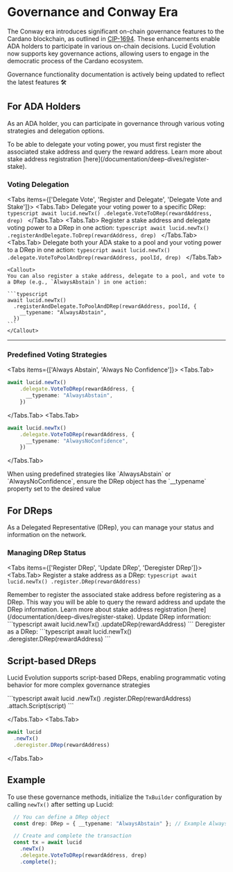 
# Governance and Conway Era

The Conway era introduces significant on-chain governance features to the Cardano blockchain, as outlined in [CIP-1694](https://github.com/cardano-foundation/CIPs/tree/master/CIP-1694). These enhancements enable ADA holders to participate in various on-chain decisions. Lucid Evolution now supports key governance actions, allowing users to engage in the democratic process of the Cardano ecosystem.

<Callout>Governance functionality documentation is actively being updated to reflect the latest features 🛠️</Callout>

## For ADA Holders

As an ADA holder, you can participate in governance through various voting strategies and delegation options.

<Callout>
To be able to delegate your voting power, you must first register the associated stake address and query the reward address. Learn more about stake address registration [here](/documentation/deep-dives/register-stake).
</Callout>

### Voting Delegation

<Tabs items={['Delegate Vote', 'Register and Delegate', 'Delegate Vote and Stake']}>
  <Tabs.Tab>
    Delegate your voting power to a specific DRep:
    ```typescript
    await lucid.newTx()
      .delegate.VoteToDRep(rewardAddress, drep)
    ```
  </Tabs.Tab>
  <Tabs.Tab>
    Register a stake address and delegate voting power to a DRep in one action:
    ```typescript
    await lucid.newTx()
      .registerAndDelegate.ToDrep(rewardAddress, drep)
    ```
  </Tabs.Tab>
  <Tabs.Tab>
        Delegate both your ADA stake to a pool and your voting power to a DRep in one action:
    ```typescript
    await lucid.newTx()
      .delegate.VoteToPoolAndDrep(rewardAddress, poolId, drep)
    ```
  </Tabs.Tab>
</Tabs>

    <Callout>
    You can also register a stake address, delegate to a pool, and vote to a DRep (e.g., `AlwaysAbstain`) in one action:

    ```typescript
    await lucid.newTx()
      .registerAndDelegate.ToPoolAndDRep(rewardAddress, poolId, {
        __typename: "AlwaysAbstain",
      })
    ```
    </Callout>

---

### Predefined Voting Strategies

<Tabs items={['Always Abstain', 'Always No Confidence']}>
  <Tabs.Tab>

```typescript
await lucid.newTx()
    .delegate.VoteToDRep(rewardAddress, {
      __typename: "AlwaysAbstain",
    })
```
  </Tabs.Tab>
  <Tabs.Tab>

```typescript
await lucid.newTx()
    .delegate.VoteToDRep(rewardAddress, {
      __typename: "AlwaysNoConfidence",
    })
```
  </Tabs.Tab>
</Tabs>

<Callout>
When using predefined strategies like `AlwaysAbstain` or `AlwaysNoConfidence`, ensure the DRep object has the `__typename` property set to the desired value
</Callout>

## For DReps
As a Delegated Representative (DRep), you can manage your status and information on the network.

### Managing DRep Status

<Tabs items={['Register DRep', 'Update DRep', 'Deregister DRep']}>
  <Tabs.Tab>
    Register a stake address as a DRep:
    ```typescript
    await lucid.newTx()
      .register.DRep(rewardAddress)
    ```

<Callout>
Remember to register the associated stake address before registering as a DRep. This way you will be able to query the reward address and update the DRep information. Learn more about stake address registration [here](/documentation/deep-dives/register-stake).
</Callout>
  </Tabs.Tab>
  <Tabs.Tab>
    Update DRep information:
    ```typescript
    await lucid.newTx()
      .updateDRep(rewardAddress)
    ```
  </Tabs.Tab>
  <Tabs.Tab>
    Deregister as a DRep:
    ```typescript
    await lucid.newTx()
      .deregister.DRep(rewardAddress)
    ```
  </Tabs.Tab>
</Tabs>


## Script-based DReps

Lucid Evolution supports script-based DReps, enabling programmatic voting behavior for more complex governance strategies

<Steps>
<Tabs items={['Register Script DRep', 'Deregister Script  DRep']}>
  <Tabs.Tab>
```typescript
await lucid
  .newTx()
  .register.DRep(rewardAddress)
  .attach.Script(script)
```

  </Tabs.Tab>
  <Tabs.Tab>
```typescript
await lucid
  .newTx()
  .deregister.DRep(rewardAddress)
```
  </Tabs.Tab>
</Tabs>



</Steps>

## Example

To use these governance methods, initialize the `TxBuilder` configuration by calling `newTx()` after setting up Lucid:

```typescript
  // You can define a DRep object
  const drep: DRep = { __typename: "AlwaysAbstain" }; // Example AlwaysAbstain DRep

  // Create and complete the transaction
  const tx = await lucid
    .newTx()
    .delegate.VoteToDRep(rewardAddress, drep)
    .complete();
```
